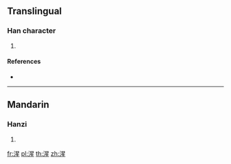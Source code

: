 ==Translingual==

===Han character===
{{Han char|rn=85|rad=水|as=09|sn=12|four=36114|canj=EAHM}}

# {{defn|Han|sort=水09}}

====References====
* {{Han ref|kx=0638.030|dkj=17860|hdz=31676.020|uh=6E66|ud=28262|bh=DA54|bd=55892}}

----

==Mandarin==

===Hanzi===
{{cmn-hanzi|pin=[[shēng]] ([[sheng1]])|wg=sheng<sup>1</sup>}}

# {{defn|lang=cmn|sort=水09}}

[[fr:湦]]
[[pl:湦]]
[[th:湦]]
[[zh:湦]]